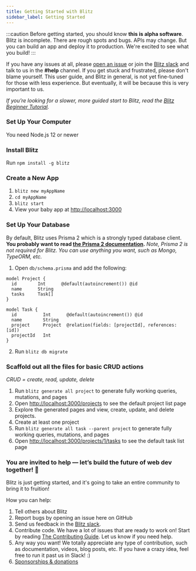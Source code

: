 ```yaml
---
title: Getting Started with Blitz
sidebar_label: Getting Started
---
```


:::caution
Before getting started, you should know **this is alpha software**. Blitz is incomplete. There are rough spots and bugs. APIs may change. But you can build an app and deploy it to production. We're excited to see what you build!
:::

If you have any issues at all, please [open an issue](https://github.com/blitz-js/blitz/issues/new/choose) or join the [Blitz slack](https://slack.blitzjs.com) and talk to us in the **#help** channel. If you get stuck and frustrated, please don't blame yourself. This user guide, and Blitz in general, is not yet fine-tuned for those with less experience. But eventually, it will be because this is very important to us.

_If you’re looking for a slower, more guided start to Blitz, read the [Blitz Beginner Tutorial](./tutorial)._

### Set Up Your Computer

You need Node.js 12 or newer

### Install Blitz

Run `npm install -g blitz`

### Create a New App

1. `blitz new myAppName`
2. `cd myAppName`
3. `blitz start`
4. View your baby app at [http://localhost:3000](http://localhost:3000)

### Set Up Your Database

By default, Blitz uses Prisma 2 which is a strongly typed database client. **You probably want to read [the Prisma 2 documentation](https://www.prisma.io/docs/understand-prisma/introduction).** _Note, Prisma 2 is not required for Blitz. You can use anything you want, such as Mongo, TypeORM, etc._

1. Open `db/schema.prisma` and add the following:

```prisma
model Project {
  id        Int      @default(autoincrement()) @id
  name      String
  tasks     Task[]
}

model Task {
  id          Int      @default(autoincrement()) @id
  name        String
  project     Project  @relation(fields: [projectId], references: [id])
  projectId   Int
}
```

2. Run `blitz db migrate`

### Scaffold out all the files for basic CRUD actions

_CRUD = create, read, update, delete_

1. Run `blitz generate all project` to generate fully working queries, mutations, and pages
2. Open [http://localhost:3000/projects](http://localhost:3000/projects) to see the default project list page
3. Explore the generated pages and view, create, update, and delete projects.
4. Create at least one project
5. Run `blitz generate all task --parent project` to generate fully working queries, mutations, and pages
6. Open [http://localhost:3000/projects/1/tasks](http://localhost:3000/projects/1/tasks) to see the default task list page

### You are invited to help — let’s build the future of web dev together! 🤝

Blitz is just getting started, and it's going to take an entire community to bring it to fruition!

How you can help:

1. Tell others about Blitz
2. Report bugs by opening an issue here on GitHub
3. Send us feedback in the [Blitz slack](https://slack.blitzjs.com).
4. Contribute code. We have a lot of issues that are ready to work on! Start by reading [The Contributing Guide](./how-to-contribute). Let us know if you need help.
5. Any way you want! We totally appreciate any type of contribution, such as documentation, videos, blog posts, etc. If you have a crazy idea, feel free to run it past us in Slack! :)
6. [Sponsorships & donations](https://github.com/blitz-js/blitz#sponsors-and-donations)

